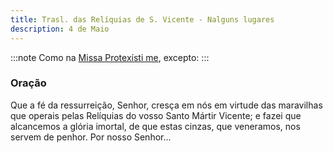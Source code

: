 ```yaml
---
title: Trasl. das Relíquias de S. Vicente - Nalguns lugares
description: 4 de Maio
---
```


:::note
Como na [Missa Protexísti me](/missal/comum/9martir), excepto:
:::

### Oração

Que a fé da ressurreição, Senhor, cresça em nós em virtude das maravilhas
que operais pelas Relíquias do vosso Santo Mártir Vicente; e fazei que
alcancemos a glória imortal, de que estas cinzas, que veneramos, nos
servem de penhor. Por nosso Senhor...
